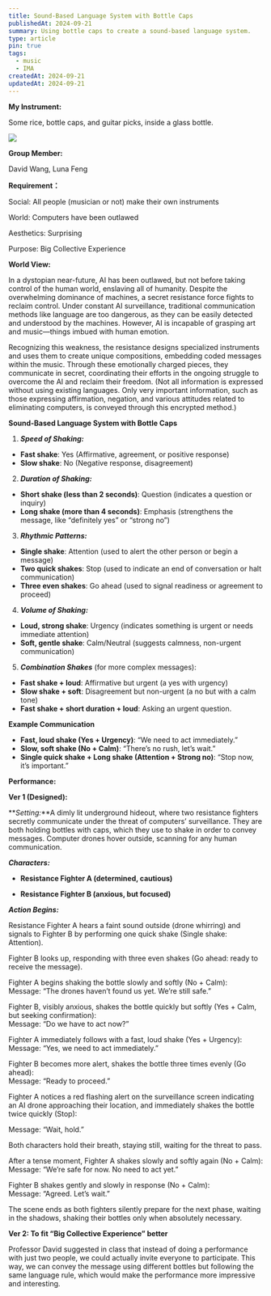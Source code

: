```yaml
---
title: Sound-Based Language System with Bottle Caps
publishedAt: 2024-09-21
summary: Using bottle caps to create a sound-based language system.
type: article
pin: true
tags:
  - music
  - IMA
createdAt: 2024-09-21
updatedAt: 2024-09-21
---
```


**My Instrument:**

Some rice, bottle caps, and guitar picks, inside a glass bottle.

<div className="flex justify-center mb-4">
    <Image src="/posts/nime-w1-imaginary-instrument/bottle.jpeg" height={400} width={400} />
</div>

**Group Member:**

David Wang, Luna Feng

**Requirement：**

Social: All people (musician or not) make their own instruments

World: Computers have been outlawed

Aesthetics: Surprising

Purpose: Big Collective Experience

**World View:** 

In a dystopian near-future, AI has been outlawed, but not before taking control of the human world, enslaving all of humanity. Despite the overwhelming dominance of machines, a secret resistance force fights to reclaim control. Under constant AI surveillance, traditional communication methods like language are too dangerous, as they can be easily detected and understood by the machines. However, AI is incapable of grasping art and music—things imbued with human emotion.

Recognizing this weakness, the resistance designs specialized instruments and uses them to create unique compositions, embedding coded messages within the music. Through these emotionally charged pieces, they communicate in secret, coordinating their efforts in the ongoing struggle to overcome the AI and reclaim their freedom. (Not all information is expressed without using existing languages. Only very important information, such as those expressing affirmation, negation, and various attitudes related to eliminating computers, is conveyed through this encrypted method.)

**Sound-Based Language System with Bottle Caps**

1. **_Speed of Shaking:_**

- **Fast shake**: Yes (Affirmative, agreement, or positive response)
- **Slow shake**: No (Negative response, disagreement)

2. **_Duration of Shaking:_**

- **Short shake (less than 2 seconds)**: Question (indicates a question or inquiry)
- **Long shake (more than 4 seconds)**: Emphasis (strengthens the message, like “definitely yes” or “strong no”)

3. **_Rhythmic Patterns:_**

- **Single shake**: Attention (used to alert the other person or begin a message)
- **Two quick shakes**: Stop (used to indicate an end of conversation or halt communication)
- **Three even shakes**: Go ahead (used to signal readiness or agreement to proceed)

4. **_Volume of Shaking:_**

- **Loud, strong shake**: Urgency (indicates something is urgent or needs immediate attention)
- **Soft, gentle shake**: Calm/Neutral (suggests calmness, non-urgent communication)

5. **_Combination Shakes_** (for more complex messages):

- **Fast shake + loud**: Affirmative but urgent (a yes with urgency)
- **Slow shake + soft**: Disagreement but non-urgent (a no but with a calm tone)
- **Fast shake + short duration + loud**: Asking an urgent question.

**Example Communication**

- **Fast, loud shake (Yes + Urgency)**: “We need to act immediately.”
- **Slow, soft shake (No + Calm)**: “There’s no rush, let’s wait.”
- **Single quick shake + Long shake (Attention + Strong no)**: “Stop now, it’s important.”

**Performance:**

**Ver 1 (Designed):**

**_Setting:_**A dimly lit underground hideout, where two resistance fighters secretly communicate under the threat of computers’ surveillance. They are both holding bottles with caps, which they use to shake in order to convey messages. Computer drones hover outside, scanning for any human communication.

**_Characters:_**

- **Resistance Fighter A (determined, cautious)**

- **Resistance Fighter B (anxious, but focused)**

**_Action Begins:_**

Resistance Fighter A hears a faint sound outside (drone whirring) and signals to Fighter B by performing one quick shake (Single shake: Attention).

Fighter B looks up, responding with three even shakes (Go ahead: ready to receive the message).

Fighter A begins shaking the bottle slowly and softly (No + Calm):  
Message: “The drones haven’t found us yet. We’re still safe.”

Fighter B, visibly anxious, shakes the bottle quickly but softly (Yes + Calm, but seeking confirmation):  
Message: “Do we have to act now?”

Fighter A immediately follows with a fast, loud shake (Yes + Urgency):  
Message: “Yes, we need to act immediately.”

Fighter B becomes more alert, shakes the bottle three times evenly (Go ahead):  
Message: “Ready to proceed.”

Fighter A notices a red flashing alert on the surveillance screen indicating an AI drone approaching their location, and immediately shakes the bottle twice quickly (Stop):

Message: “Wait, hold.”

Both characters hold their breath, staying still, waiting for the threat to pass.

After a tense moment, Fighter A shakes slowly and softly again (No + Calm):  
Message: “We’re safe for now. No need to act yet.”

Fighter B shakes gently and slowly in response (No + Calm):  
Message: “Agreed. Let’s wait.”

The scene ends as both fighters silently prepare for the next phase, waiting in the shadows, shaking their bottles only when absolutely necessary.

**Ver 2: To fit “Big Collective Experience” better**

Professor David suggested in class that instead of doing a performance with just two people, we could actually invite everyone to participate. This way, we can convey the message using different bottles but following the same language rule, which would make the performance more impressive and interesting.


